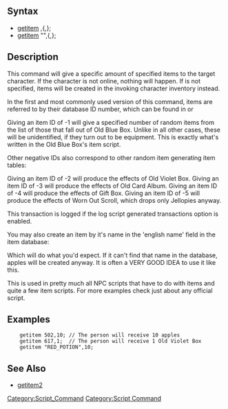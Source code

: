 [[Category:Script_Command]]
==Syntax==
* [[getitem]] <item id>,<amount>{,<account ID>};
* [[getitem]] "<item name>",<amount>{,<account ID>};
==Description==
This command will give a specific amount of specified items to the target 
character. If the character is not online, nothing will happen.
If <character ID> is not specified, items will be created in the invoking 
character inventory instead.

In the first and most commonly used version of this command, items are 
referred to by their database ID number, which can be found in {{git|db/pre-re/item_db.txt}} or {{git|db/re/item_db.txt}}

Giving an item ID of -1 will give a specified number of random items from the 
list of those that fall out of Old Blue Box. Unlike in all other cases, these 
will be unidentified, if they turn out to be equipment. This is exactly what's 
written in the Old Blue Box's item script.

Other negative IDs also correspond to other random item generating item tables:

Giving an item ID of -2 will produce the effects of Old Violet Box.
Giving an item ID of -3 will produce the effects of Old Card Album.
Giving an item ID of -4 will produce the effects of Gift Box.
Giving an item ID of -5 will produce the effects of Worn Out Scroll, which drops only Jellopies anyway.

This transaction is logged if the log script generated transactions option is 
enabled.

You may also create an item by it's name in the 'english name' field in the 
item database:

Which will do what you'd expect. If it can't find that name in the database, 
apples will be created anyway. It is often a VERY GOOD IDEA to use it like this.

This is used in pretty much all NPC scripts that have to do with items and 
quite a few item scripts. For more examples check just about any official script.

==Examples==
<pre>
    getitem 502,10; // The person will receive 10 apples
    getitem 617,1;  // The person will receive 1 Old Violet Box
    getitem "RED_POTION",10;
</pre>
== See Also ==
* [[getitem2]]

[[Category:Script Command]]
